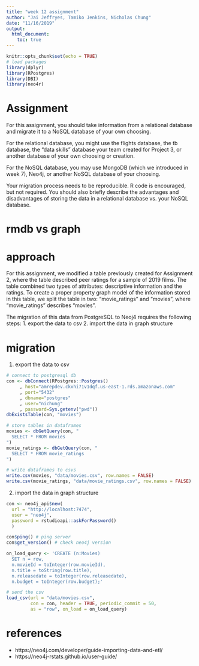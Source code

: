 ```yaml
---
title: "week 12 assignment"
author: "Jai Jeffryes, Tamiko Jenkins, Nicholas Chung"
date: "11/16/2019"
output: 
  html_document:
    toc: true
---
```


```r
knitr::opts_chunk$set(echo = TRUE)
# load packages
library(dplyr)
library(RPostgres)
library(DBI)
library(neo4r)
```

# Assignment
For this assignment, you should take information from a relational database and migrate it to a NoSQL database of your own choosing.

For the relational database, you might use the flights database, the tb database, the "data skills" database your team created for Project 3, or another database of your own choosing or creation.

For the NoSQL database, you may use MongoDB (which we introduced in week 7), Neo4j, or another NoSQL database of your choosing.

Your migration process needs to be reproducible.  R code is encouraged, but not required.  You should also briefly describe the advantages and disadvantages of storing the data in a relational database vs. your NoSQL database.

# rmdb vs graph

# approach
For this assignment, we modified a table previously created for Assignment 2, where the table described peer ratings for a sample of 2019 films. The table combined two types of attributes: descriptive information and the ratings. To create a proper property graph model of the information stored in this table, we split the table in two: "movie_ratings" and "movies", where "movie_ratings" describes "movies". 

The migration of this data from PostgreSQL to Neoj4 requires the following steps:
1. export the data to csv
2. import the data in graph structure

# migration
1. export the data to csv
```r
# connect to postgresql db
con <- dbConnect(RPostgres::Postgres()
     , host="amrepdev.ckxhi71v1dqf.us-east-1.rds.amazonaws.com"
     , port="5432"
     , dbname="postgres"
     , user="nichung"
     , password=Sys.getenv("pwd"))
dbExistsTable(con, "movies")

# store tables in dataframes
movies <- dbGetQuery(con, "
  SELECT * FROM movies
")
movie_ratings <- dbGetQuery(con, "
  SELECT * FROM movie_ratings                            
")

# write dataframes to csvs
write.csv(movies, "data/movies.csv", row.names = FALSE)
write.csv(movie_ratings, "data/movie_ratings.csv", row.names = FALSE)
```

2. import the data in graph structure
```r
con <- neo4j_api$new(
  url = "http://localhost:7474",
  user = "neo4j", 
  password = rstudioapi::askForPassword()
  )

con$ping() # ping server
con$get_version() # check neo4j version

on_load_query <- 'CREATE (n:Movies)
  SET n = row,
  n.movieId = toInteger(row.movieId),
  n.title = toString(row.title),
  n.releasedate = toInteger(row.releasedate),
  n.budget = toInteger(row.budget);'

# send the csv 
load_csv(url = "data/movies.csv", 
         con = con, header = TRUE, periodic_commit = 50, 
         as = "row", on_load = on_load_query)
```

# references
* https://neo4j.com/developer/guide-importing-data-and-etl/
* https://neo4j-rstats.github.io/user-guide/
